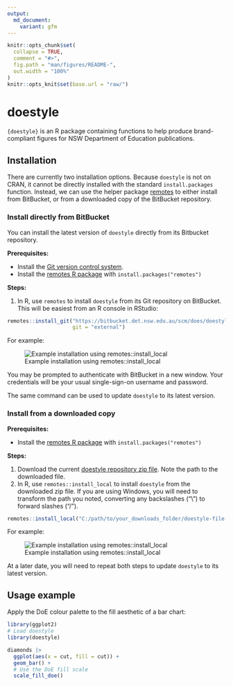 ```yaml
---
output: 
  md_document:
    variant: gfm 
---
```


<!-- README.md is generated from README.Rmd. Please edit that file -->

```r
knitr::opts_chunk$set(
  collapse = TRUE,
  comment = "#>",
  fig.path = "man/figures/README-",
  out.width = "100%"
)
knitr::opts_knit$set(base.url = "raw/")
```

# doestyle

<!-- badges: start -->
<!-- badges: end -->

`{doestyle}` is an R package containing functions to help produce brand-compliant figures for NSW Department of Education publications.

## Installation

There are currently two installation options. Because `doestyle` is not on CRAN, it cannot be directly installed with the standard `install.packages` function. Instead, we can use the  helper package [remotes](https://cran.r-project.org/package=remotes) to either install from BitBucket, or from a downloaded copy of the BitBucket repository.

### Install directly from BitBucket

You can install the latest version of `doestyle` directly from its Bitbucket repository.

**Prerequisites:**

* Install the [Git version control system](https://git-scm.com/).
* Install the [remotes R package](https://cran.r-project.org/package=remotes) with `install.packages("remotes")`

**Steps:**

1. In R, use `remotes` to install `doestyle` from its Git repository on BitBucket. This will be easiest from an R console in RStudio:

```r
remotes::install_git("https://bitbucket.det.nsw.edu.au/scm/does/doestyle.git",
                     git = "external")
```

For example:

![Example installation using remotes::install_local](man/figures/install_git.gif)

You may be prompted to authenticate with BitBucket in a new window. Your credentials will be your usual single-sign-on username and password. 

The same command can be used to update `doestyle` to its latest version.

### Install from a downloaded copy

**Prerequisites:**

* Install the [remotes R package](https://cran.r-project.org/package=remotes) with `install.packages("remotes")`

**Steps:**

1. Download the current [doestyle repository zip file](https://bitbucket.det.nsw.edu.au/rest/api/latest/projects/DOES/repos/doestyle/archive?format=zip). Note the path to the downloaded file.
2. In R, use `remotes::install_local` to install `doestyle` from the downloaded zip file. If you are using Windows, you will need to transform the path you noted, converting any backslashes ("\\") to forward slashes ("/").

```r
remotes::install_local("C:/path/to/your_downloads_folder/doestyle-file-you-noted.zip")
```

For example:

![Example installation using remotes::install_local](man/figures/install_local.gif)

At a later date, you will need to repeat both steps to update `doestyle` to its latest version.

## Usage example

Apply the DoE colour palette to the fill aesthetic of a bar chart:

```r
library(ggplot2)
# Load doestyle
library(doestyle)

diamonds |>
  ggplot(aes(x = cut, fill = cut)) +
  geom_bar() +
  # Use the DoE fill scale
  scale_fill_doe()
```
